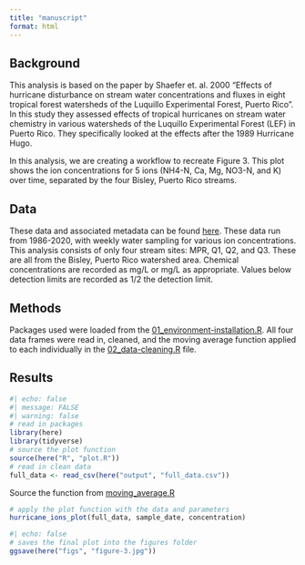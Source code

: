 ```yaml
---
title: "manuscript"
format: html
---
```


## Background
This analysis is based on the paper by Shaefer et. al. 2000 "Effects of hurricane disturbance on stream water concentrations and fluxes in eight tropical forest watersheds of the Luquillo Experimental Forest, Puerto Rico". In this study they assessed effects of tropical hurricanes on stream water chemistry in various watersheds of the Luquillo Experimental Forest (LEF) in Puerto Rico. They specifically looked at the effects after the 1989 Hurricane Hugo.

In this analysis, we are creating a workflow to recreate Figure 3. This plot shows the ion concentrations for 5 ions (NH4-N, Ca, Mg, NO3-N, and K) over time, separated by the four Bisley, Puerto Rico streams. 

## Data
These data and associated metadata can be found [here](https://doi.org/10.6073/PASTA/F31349BEBDC304F758718F4798D25458). These data run from 1986-2020, with weekly water sampling for various ion concentrations. This analysis consists of only four stream sites: MPR, Q1, Q2, and Q3. These are all from the Bisley, Puerto Rico watershed area. Chemical concentrations are recorded as mg/L or mg/L as appropriate. Values below detection limits are recorded as 1/2 the detection limit.

## Methods

Packages used were loaded from the [01_environment-installation.R](https://github.com/lsdixit/eds214-reproducible-workflow/blob/main/01_environment-installation.R). All four data frames were read in, cleaned, and the moving average function applied to each individually in the [02_data-cleaning.R](https://github.com/lsdixit/eds214-reproducible-workflow/blob/main/02_data-cleaning.R) file. 

## Results
```r
#| echo: false
#| message: FALSE
#| warning: false
# read in packages
library(here)
library(tidyverse)
# source the plot function
source(here("R", "plot.R"))
# read in clean data
full_data <- read_csv(here("output", "full_data.csv"))
```

Source the function from [moving_average.R](https://github.com/lsdixit/eds214-reproducible-workflow/blob/main/R/moving_average.R)
```r
# apply the plot function with the data and parameters
hurricane_ions_plot(full_data, sample_date, concentration)
```

```r
#| echo: false
# saves the final plot into the figures folder
ggsave(here("figs", "figure-3.jpg"))
```

